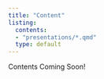 ```yaml
---
title: "Content"
listing:
  contents:
  - "presentations/*.qmd"
  type: default
---
```


Contents Coming Soon!
